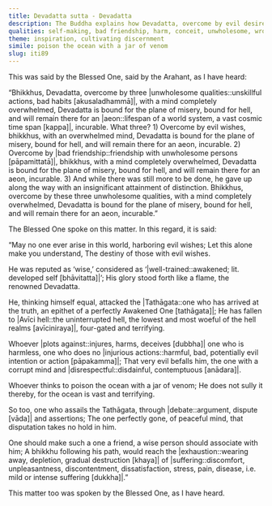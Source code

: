 ```yaml
---
title: Devadatta sutta - Devadatta
description: The Buddha explains how Devadatta, overcome by evil desires, bad friendship, and abandoning the training, arrived at a state of prolonged suffering. Though once esteemed, his envy led to ruin. The wise should associate with those whose path leads to the end of suffering.
qualities: self-making, bad friendship, harm, conceit, unwholesome, wrong effort, contempt, wrong speech, tranquility, non-harm
theme: inspiration, cultivating discernment
simile: poison the ocean with a jar of venom
slug: iti89
---
```


This was said by the Blessed One, said by the Arahant, as I have heard:

“Bhikkhus, Devadatta, overcome by three |unwholesome qualities::unskillful actions, bad habits [akusaladhammā]|, with a mind completely overwhelmed, Devadatta is bound for the plane of misery, bound for hell, and will remain there for an |aeon::lifespan of a world system, a vast cosmic time span [kappa]|, incurable. What three? 1) Overcome by evil wishes, bhikkhus, with an overwhelmed mind, Devadatta is bound for the plane of misery, bound for hell, and will remain there for an aeon, incurable. 2) Overcome by |bad friendship::friendship with unwholesome persons [pāpamittatā]|, bhikkhus, with a mind completely overwhelmed, Devadatta is bound for the plane of misery, bound for hell, and will remain there for an aeon, incurable. 3) And while there was still more to be done, he gave up along the way with an insignificant attainment of distinction. Bhikkhus, overcome by these three unwholesome qualities, with a mind completely overwhelmed, Devadatta is bound for the plane of misery, bound for hell, and will remain there for an aeon, incurable.”

The Blessed One spoke on this matter. In this regard, it is said:

“May no one ever arise in this world,
harboring evil wishes;
Let this alone make you understand,
The destiny of those with evil wishes.

He was reputed as ‘wise,’
considered as ‘|well-trained::awakened; lit. developed self [bhāvitatta]|’;
His glory stood forth like a flame,
the renowned Devadatta.

He, thinking himself equal,
attacked the |Tathāgata::one who has arrived at the truth, an epithet of a perfectly Awakened One [tathāgata]|;
He has fallen to |Avīci hell::the uninterrupted hell, the lowest and most woeful of the hell realms [avīciniraya]|,
four-gated and terrifying.

Whoever |plots against::injures, harms, deceives [dubbha]| one who is harmless,
one who does no |injurious actions::harmful, bad, potentially evil intention or action [pāpakamma]|;
That very evil befalls him,
the one with a corrupt mind and |disrespectful::disdainful, contemptuous [anādara]|.

Whoever thinks to poison the ocean
with a jar of venom;
He does not sully it thereby,
for the ocean is vast and terrifying.

So too, one who assails the Tathāgata,
through |debate::argument, dispute [vāda]| and assertions;
The one perfectly gone, of peaceful mind,
that disputation takes no hold in him.

One should make such a one a friend,
a wise person should associate with him;
A bhikkhu following his path,
would reach the |exhaustion::wearing away, depletion, gradual destruction [khaya]| of |suffering::discomfort, unpleasantness, discontentment, dissatisfaction, stress, pain, disease, i.e. mild or intense suffering [dukkha]|.”

This matter too was spoken by the Blessed One, as I have heard.